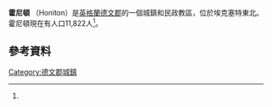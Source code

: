 {{Infobox UK place 
|static_image_name= Honiton_Valley.jpg
|static_image_width= 240
|static_image_caption= Honiton
|country =          英格蘭
|latitude =         50.80
|longitude =        -3.19
|official_name =    Honiton
| population = 11,822
|population_as_of        =2009估計
| population_ref = ''(2009)''<ref name="2009pop">{{cite web|url=http://www.statistics.gov.uk/statbase/Product.asp?vlnk=13893|title=	Ward mid-year population estimates for England and Wales (experimental)|publisher=Office for National Statistics|page=1|accessdate=2010-11-06}}</ref>
|population_footnotes    =<ref name="2009pop"/>
|civil_parish= Honiton
|shire_county =     [[德文郡|德文郡]]
|region =           South West England
|post_town = HONITON
|postcode_district =EX14
|postcode_area =    EX
|dial_code =        01404
|os_grid_reference=	ST164004
}}

'''霍尼頓''' （Honiton）是[[英格蘭|英格蘭]][[德文郡|德文郡]]的一個城鎮和民政教區，位於埃克塞特東北{{convert|17|mi|km}}。霍尼頓現在有人口11,822人<ref name="2009pop"/>。
== 參考資料 ==
{{reflist}}

[[Category:德文郡城鎮|Category:德文郡城鎮]]